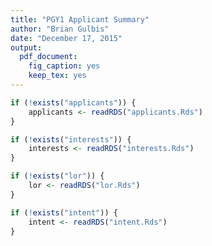 ```yaml
---
title: "PGY1 Applicant Summary"
author: "Brian Gulbis"
date: "December 17, 2015"
output: 
  pdf_document: 
    fig_caption: yes
    keep_tex: yes
---
```


```r
if (!exists("applicants")) {
    applicants <- readRDS("applicants.Rds")
}

if (!exists("interests")) {
    interests <- readRDS("interests.Rds")
}

if (!exists("lor")) {
    lor <- readRDS("lor.Rds")
}

if (!exists("intent")) {
    intent <- readRDS("intent.Rds")
}
```

